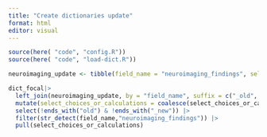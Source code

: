 ```yaml
---
title: "Create dictionaries update"
format: html
editor: visual
---
```


```r
source(here( "code", "config.R"))
source(here( "code", "load-dict.R"))
```

```r

neuroimaging_update <- tibble(field_name = "neuroimaging_findings", select_choices_or_calculations = c("1, Normal | 2, Nonspecific abnormality, please specify | 3, Hippocampal sclerosis | 100, Malformation: Focal Cortical Dysplasia | 101, Malformation: Heterotopia | 102, Malformation: Peri-ventricular nodular heterotopia | 103, Malformation: Polymicrogyria | 104, Malformation: Lissencephaly | 105, Malformation: Double Cortex | 106, Malformation: Hypothalamic Hamartoma | 107, Malformation: Hemimegaencephaly | 108, Malformation: Schizencephaly | 109, Encephalocele | 150, Benign Tumor: DNET | 151, Benign Tumor: Ganglioglioma | 152, Benign Tumor: unknown | 153, Gliomas | 160, Traumatic Brain Injury | 170, Vascular and/or ischemic abnormalities: ischemic stroke | 171, Vascular and/or ischemic abnormalities: hypoxic ischemic injury | 172, Vascular and/or ischemic abnormalities: hemorrhage | 173, Vascular and/or ischemic abnormalities: cerebral angioma | 996, Other, please specify | 998, Unknown"))

dict_focal|> 
  left_join(neuroimaging_update, by = "field_name", suffix = c("_old", "_new")) |> 
  mutate(select_choices_or_calculations = coalesce(select_choices_or_calculations_new, select_choices_or_calculations_old), .after = field_label ) |> 
  select(!ends_with("old") & !ends_with("_new")) |> 
  filter(str_detect(field_name,"neuroimaging_findings")) |> 
  pull(select_choices_or_calculations)
```

